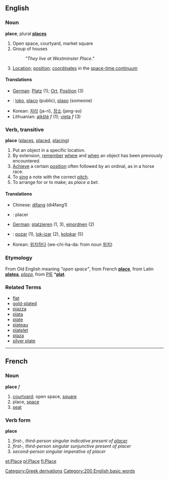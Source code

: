 ==English==

===Noun===
'''place''', plural '''[[places]]'''

# Open space, courtyard, market square
# Group of houses
#: ''"They live at Westminster Place."''
# [[Location]]; [[position]]; [[coordinate]]s in the [[w:space-time continuum|space-time continuum]]

====Translations====
*[[German]]: [[:de:Platz|Platz]] (1); [[:de:Ort|Ort]], [[:de:Position|Position]] (3)
* {{io}} : [[loko]], [[placo]] (public), [[plaso]] (someone)
*Korean: [[자리]] (ja-ri), [[장소]] (jang-so)
*Lithuanian: [[aikštė]] ''f'' (1); [[vieta]] ''f'' (3)

===Verb, transitive===
'''place'''   ([[places]], [[placed]], [[placing]])
# Put an object in a specific location. 
# By extension, [[remember]] [[where]] and [[when]] an object has been previously encountered.
# [[Achieve]] a certain [[position]] often followed by an ordinal, as in a horse race.
# To [[sing]] a note with the correct [[pitch]].
# To arrange for or to make; as ''place a bet''.

====Translations====
*Chinese: [[difang]] (di4fang1)
* {{fr}} : placer
*[[German]]: [[:de:platzieren|platzieren]] (1, 3), [[einordnen]] (2)
* {{io}} : [[pozar]] (1), [[lok-izar]] (2), [[kolokar]] (5)
*Korean: [[위치하다]] (we-chi-ha-da: from noun [[위치]])

===Etymology===
From Old English meaning ''"open space"'', from French '''[[place]]''', from Latin '''[[platea]]''', ''[[plaza]]'', from [[PIE]] *'''[[plat]]'''.

===Related Terms===
*[[flat]]
*[[gold-plated]]
*[[piazza]]
*[[plata]]
*[[plate]]
*[[plateau]]
*[[platelet]]
*[[plaza]]
*[[silver plate]]

----

==French==
===Noun===
'''place''' ''f''

# [[courtyard]]; open space, [[square]]
# place, [[space]]
# [[seat]]

===Verb form===
'''place'''

# ''first-, third-person singular indicative present of [[placer]]''
# ''first-, third-person singular sunjunctive present of placer''
# ''second-person singular imperative of placer'' 

[[Category:Greek derivations]]

[[et:Place]]
[[pl:Place]]
[[fi:Place]]
[[Category:200 English basic words]]